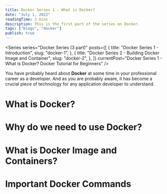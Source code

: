 ```yaml
---
title: Docker Series 1 - What is Docker?
date: "July 1, 2022"
readingTime: 3 mins
description: This is the first part of the series on Docker.
tags: ["blogs", "docker"]
publish: true
---
```


<Series
  series="Docker Series (3 part)"
  posts={[
    {
      title: "Docker Series 1 - Introduction",
      slug: "docker-1",
    },
    {
      title: "Docker Series 2 - Building Docker Image and Container",
      slug: "docker-2",
    },
  ]}
  currentPost="Docker Series 1 - What is Docker? Docker Tutorial for Beginners"
/>

You have probably heard about **Docker** at some time in your professional career as a developer.
And as you are probably aware, it has become a crucial piece of technology for any application developer to understand.

# What is Docker?

# Why do we need to use Docker?

# What is Docker Image and Containers?

# Important Docker Commands
